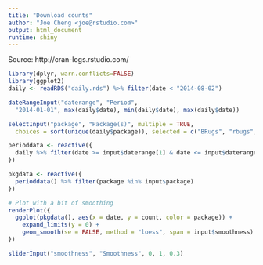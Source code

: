 ```yaml
---
title: "Download counts"
author: "Joe Cheng <joe@rstudio.com>"
output: html_document
runtime: shiny
---
```


Source: http://cran-logs.rstudio.com/

```r
library(dplyr, warn.conflicts=FALSE)
library(ggplot2)
daily <- readRDS("daily.rds") %>% filter(date < "2014-08-02")
```

```r
dateRangeInput("daterange", "Period",
  "2014-01-01", max(daily$date), min(daily$date), max(daily$date))

selectInput("package", "Package(s)", multiple = TRUE,
  choices = sort(unique(daily$package)), selected = c("BRugs", "rbugs", "R2WinBUGS"))

perioddata <- reactive({
  daily %>% filter(date >= input$daterange[1] & date <= input$daterange[2])
})

pkgdata <- reactive({
  perioddata() %>% filter(package %in% input$package)
})

# Plot with a bit of smoothing
renderPlot({
  ggplot(pkgdata(), aes(x = date, y = count, color = package)) +
    expand_limits(y = 0) +
    geom_smooth(se = FALSE, method = "loess", span = input$smoothness)
})

sliderInput("smoothness", "Smoothness", 0, 1, 0.3)
```
